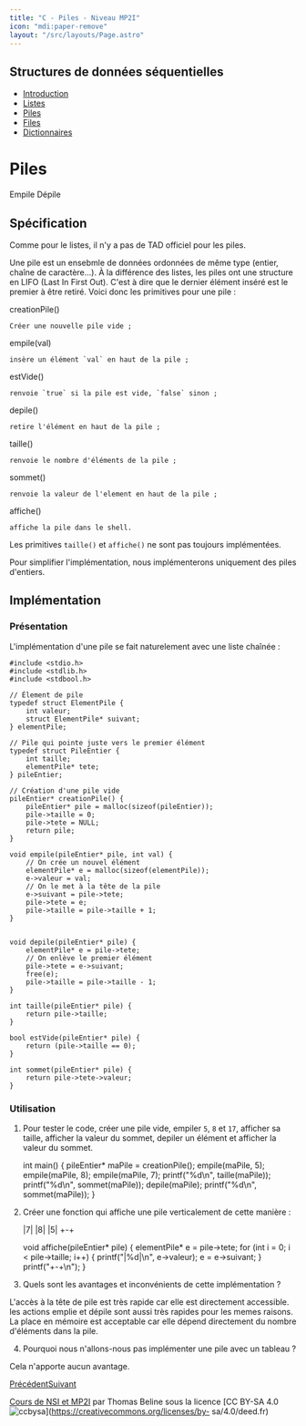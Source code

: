 ```yaml
---
title: "C - Piles - Niveau MP2I"
icon: "mdi:paper-remove"
layout: "/src/layouts/Page.astro"
---
```

 
## Structures de données séquentielles

  * [Introduction](.)
  * [Listes](listes)
  * [Piles](piles)
  * [Files](files)
  * [Dictionnaires](dictionnaires)

# Piles

Empile Dépile

## Spécification

Comme pour le listes, il n'y a pas de TAD officiel pour les piles.

Une pile est un ensebmle de données ordonnées de même type (entier, chaîne de
caractère…). À la différence des listes, les piles ont une structure en LIFO
(Last In First Out). C'est à dire que le dernier élément inséré est le premier
à être retiré. Voici donc les primitives pour une pile :

creationPile()

    Créer une nouvelle pile vide ;
  
empile(val)

    insère un élément `val` en haut de la pile ;
  
estVide()

    renvoie `true` si la pile est vide, `false` sinon ;
  
depile()

    retire l'élément en haut de la pile ;
  
taille()

    renvoie le nombre d'éléments de la pile ;
  
sommet()

    renvoie la valeur de l'element en haut de la pile ;
  
affiche()

    affiche la pile dans le shell.
  

Les primitives `taille()` et `affiche()` ne sont pas toujours implémentées.

Pour simplifier l'implémentation, nous implémenterons uniquement des piles
d'entiers.

## Implémentation

### Présentation

L'implémentation d'une pile se fait naturelement avec une liste chaînée :

    
    
    #include <stdio.h>
    #include <stdlib.h>
    #include <stdbool.h>
    
    // Élement de pile
    typedef struct ElementPile {
    	int valeur;
    	struct ElementPile* suivant;
    } elementPile;
    
    // Pile qui pointe juste vers le premier élément
    typedef struct PileEntier {
    	int taille;
    	elementPile* tete; 
    } pileEntier;
    
    // Création d'une pile vide
    pileEntier* creationPile() {
    	pileEntier* pile = malloc(sizeof(pileEntier));
    	pile->taille = 0;
    	pile->tete = NULL;
    	return pile;
    }
    
    void empile(pileEntier* pile, int val) {
    	// On crée un nouvel élément
    	elementPile* e = malloc(sizeof(elementPile));
    	e->valeur = val;
    	// On le met à la tête de la pile
    	e->suivant = pile->tete;
    	pile->tete = e;
    	pile->taille = pile->taille + 1;
    }
    
    
    void depile(pileEntier* pile) {
    	elementPile* e = pile->tete;
    	// On enlève le premier élément
    	pile->tete = e->suivant;
    	free(e);
    	pile->taille = pile->taille - 1;
    }
    
    int taille(pileEntier* pile) {
    	return pile->taille;
    }
    
    bool estVide(pileEntier* pile) {
    	return (pile->taille == 0);
    }
    
    int sommet(pileEntier* pile) {
    	return pile->tete->valeur;
    }

### Utilisation

1. Pour tester le code, créer une pile vide, empiler `5`, `8` et `17`,
afficher sa taille, afficher la valeur du sommet, depiler un élément et
afficher la valeur du sommet.

    
    
    int main() {
    	pileEntier* maPile = creationPile();
    	empile(maPile, 5);
    	empile(maPile, 8);
    	empile(maPile, 7);
    	printf("%d\n", taille(maPile));
    	printf("%d\n", sommet(maPile));
    	depile(maPile);
    	printf("%d\n", sommet(maPile));
    }

2. Créer une fonction qui affiche une pile verticalement de cette manière
:

    
    
    |7|
    |8|
    |5|
    +-+
    
    
    void affiche(pileEntier* pile) {
    	elementPile* e = pile->tete;
    	for (int i = 0; i < pile->taille; i++) {
    		printf("|%d|\n", e->valeur);
    		e = e->suivant;
    	}
    	printf("+-+\n");
    }

3. Quels sont les avantages et inconvénients de cette implémentation ?

L'accès à la tête de pile est très rapide car elle est directement accessible.
les actions emplie et dépile sont aussi très rapides pour les memes raisons.
La place en mémoire est acceptable car elle dépend directement du nombre
d'éléments dans la pile.

4. Pourquoi nous n'allons-nous pas implémenter une pile avec un tableau ?

Cela n'apporte aucun avantage.

[Précédent](listes)[Suivant](files)

[Cours de NSI et MP2I](https://kxs.fr/cours/) par Thomas Beline sous la
licence [CC BY-SA 4.0
![ccbysa](//cours/ccbysa.svg)](https://creativecommons.org/licenses/by-
sa/4.0/deed.fr)

